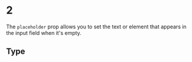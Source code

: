 # 2

The `placeholder` prop allows you to set the text or element that appears in the input field when it's empty.

## Type